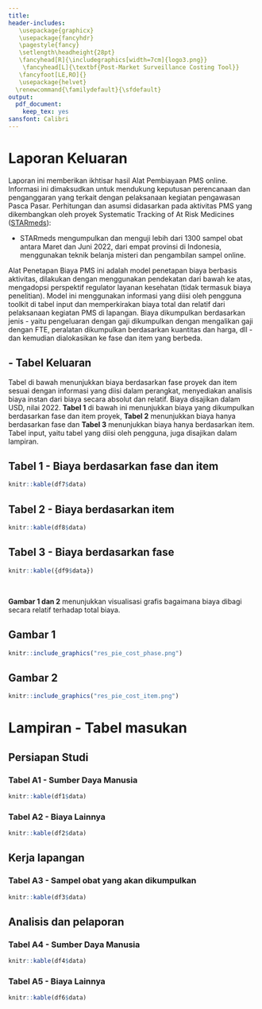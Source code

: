 ```yaml
---
title:
header-includes: 
   \usepackage{graphicx}
   \usepackage{fancyhdr}
   \pagestyle{fancy}
   \setlength\headheight{28pt}
   \fancyhead[R]{\includegraphics[width=7cm]{logo3.png}}
    \fancyhead[L]{\textbf{Post-Market Surveillance Costing Tool}}
   \fancyfoot[LE,RO]{}
   \usepackage{helvet}
  \renewcommand{\familydefault}{\sfdefault}
output:
  pdf_document:
    keep_tex: yes
sansfont: Calibri
---
```

\fontsize{10}{16}
\selectfont

# Laporan Keluaran

Laporan ini memberikan ikhtisar hasil Alat Pembiayaan PMS online. Informasi ini dimaksudkan untuk mendukung keputusan perencanaan dan penganggaran yang terkait dengan pelaksanaan kegiatan pengawasan Pasca Pasar. Perhitungan dan asumsi didasarkan pada aktivitas PMS yang dikembangkan oleh proyek Systematic Tracking of At Risk Medicines ([STARmeds](https://starmeds.id/)):

- STARmeds mengumpulkan dan menguji lebih dari 1300 sampel obat antara Maret dan Juni 2022, dari empat provinsi di Indonesia, menggunakan teknik belanja misteri dan pengambilan sampel online.

Alat Penetapan Biaya PMS ini adalah model penetapan biaya berbasis aktivitas, dilakukan dengan menggunakan pendekatan dari bawah ke atas, mengadopsi perspektif regulator layanan kesehatan (tidak termasuk biaya penelitian). Model ini menggunakan informasi yang diisi oleh pengguna toolkit di tabel input dan memperkirakan biaya total dan relatif dari pelaksanaan kegiatan PMS di lapangan. Biaya dikumpulkan berdasarkan jenis - yaitu pengeluaran dengan gaji dikumpulkan dengan mengalikan gaji dengan FTE, peralatan dikumpulkan berdasarkan kuantitas dan harga, dll - dan kemudian dialokasikan ke fase dan item yang berbeda. 

## - Tabel Keluaran

Tabel di bawah menunjukkan biaya berdasarkan fase proyek dan item sesuai dengan informasi yang diisi dalam perangkat, menyediakan analisis biaya instan dari biaya secara absolut dan relatif. Biaya disajikan dalam USD, nilai 2022. **Tabel 1** di bawah ini menunjukkan biaya yang dikumpulkan berdasarkan fase dan item proyek, **Tabel 2** menunjukkan biaya hanya berdasarkan fase dan **Tabel 3** menunjukkan biaya hanya berdasarkan item. Tabel input, yaitu tabel yang diisi oleh pengguna, juga disajikan dalam lampiran.
\

## Tabel 1 - Biaya berdasarkan fase dan item
```r
knitr::kable(df7$data)
```

## Tabel 2 - Biaya berdasarkan item
```r
knitr::kable(df8$data)
```

## Tabel 3 - Biaya berdasarkan fase
```r
knitr::kable({df9$data})
```
\


**Gambar 1 dan 2** menunjukkan visualisasi grafis bagaimana biaya dibagi secara relatif terhadap total biaya.

## Gambar 1 
```r
knitr::include_graphics("res_pie_cost_phase.png")
```

## Gambar 2
```r
knitr::include_graphics("res_pie_cost_item.png")
```
\pagebreak

# **Lampiran - Tabel masukan**

## Persiapan Studi

### Tabel A1 - Sumber Daya Manusia
```r
knitr::kable(df1$data)
```

### Tabel A2 - Biaya Lainnya
```r
knitr::kable(df2$data)
```

## Kerja lapangan

### Tabel A3 - Sampel obat yang akan dikumpulkan
```r
knitr::kable(df3$data)
```

## Analisis dan pelaporan

### Tabel A4 - Sumber Daya Manusia
```r
knitr::kable(df4$data)
```

### Tabel A5 - Biaya Lainnya
```r
knitr::kable(df6$data)
```